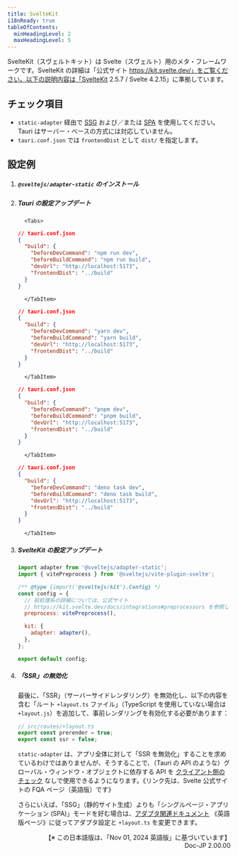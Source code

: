 ```yaml
---
title: SvelteKit
i18nReady: true
tableOfContents:
  minHeadingLevel: 2
  maxHeadingLevel: 5
---
```



SvelteKit（スヴェルトキット）は Svelte（スヴェルト）用のメタ・フレームワークです。SvelteKit の詳細は「公式サイト https://kit.svelte.dev/」をご覧ください。以下の説明内容は「SvelteKit 2.5.7 / Svelte 4.2.15」に準拠しています。

## チェック項目

- `static-adapter` 経由で [SSG](https://kit.svelte.dev/docs/adapter-static) および／または [SPA](https://kit.svelte.dev/docs/single-page-apps) を使用してください。Tauri はサーバー・ベースの方式には対応していません。
- `tauri.conf.json` では `frontendDist` として `dist/` を指定します。

## 設定例

<Steps>

1.  ##### `@sveltejs/adapter-static` のインストール

    <CommandTabs
      npm="npm install --save-dev @sveltejs/adapter-static"
      yarn="yarn add -D @sveltejs/adapter-static"
      pnpm="pnpm add -D @sveltejs/adapter-static"
      deno="deno add -D npm:@sveltejs/adapter-static"
    />

1.  ##### Tauri の設定アップデート

          <Tabs>

      <TabItem label="npm">

    ```json
    // tauri.conf.json
    {
      "build": {
        "beforeDevCommand": "npm run dev",
        "beforeBuildCommand": "npm run build",
        "devUrl": "http://localhost:5173",
        "frontendDist": "../build"
      }
    }
    ```

          </TabItem>

    <TabItem label="yarn">

    ```json
    // tauri.conf.json
    {
      "build": {
        "beforeDevCommand": "yarn dev",
        "beforeBuildCommand": "yarn build",
        "devUrl": "http://localhost:5173",
        "frontendDist": "../build"
      }
    }
    ```

          </TabItem>

    <TabItem label="pnpm">

    ```json
    // tauri.conf.json
    {
      "build": {
        "beforeDevCommand": "pnpm dev",
        "beforeBuildCommand": "pnpm build",
        "devUrl": "http://localhost:5173",
        "frontendDist": "../build"
      }
    }
    ```

          </TabItem>

    <TabItem label="deno">

    ```json
    // tauri.conf.json
    {
      "build": {
        "beforeDevCommand": "deno task dev",
        "beforeBuildCommand": "deno task build",
        "devUrl": "http://localhost:5173",
        "frontendDist": "../build"
      }
    }
    ```

          </TabItem>

    </Tabs>

1.  ##### SvelteKit の設定アップデート

    ```js title="svelte.config.js" {1}
    import adapter from '@sveltejs/adapter-static';
    import { vitePreprocess } from '@sveltejs/vite-plugin-svelte';

    /** @type {import('@sveltejs/kit').Config} */
    const config = {
      // 前処理系の詳細については、公式サイト
      // https://kit.svelte.dev/docs/integrations#preprocessors を参照してください
      preprocess: vitePreprocess(),

      kit: {
        adapter: adapter(),
      },
    };

    export default config;
    ```

1.  ##### 「SSR」の無効化

    最後に、「SSR」（サーバーサイドレンダリング）を無効化し、以下の内容を含む「ルート `+layout.ts` ファイル」（TypeScript を使用していない場合は `+layout.js`）を追加して、事前レンダリングを有効化する必要があります：

    ```ts
    // src/routes/+layout.ts
    export const prerender = true;
    export const ssr = false;
    ```

    `static-adapter` は、アプリ全体に対して「SSR を無効化」することを求めているわけではありませんが、そうすることで、（Tauri の API のような）グローバル・ウィンドウ・オブジェクトに依存する API を [クライアント側のチェック](https://kit.svelte.dev/docs/faq#how-do-i-use-x-with-sveltekit-how-do-i-use-a-client-side-only-library-that-depends-on-document-or-window) なしで使用できるようになります。《リンク先は、Svelte 公式サイトの FQA ページ（英語版）です》

    さらにいえば、「SSG」（静的サイト生成）よりも「シングルページ・アプリケーション (SPA)」モードを好む場合は、[アダプタ関連ドキュメント](https://kit.svelte.dev/docs/single-page-apps) 《英語版ページ》に従ってアダプタ設定と `+layout.ts` を変更できます。

</Steps>


<div style="text-align: right;">
【※ この日本語版は、「Nov 01, 2024 英語版」に基づいています】<br />
Doc-JP 2.00.00
</div>
